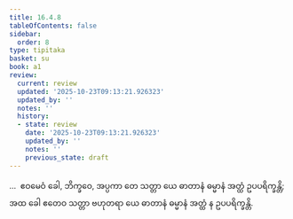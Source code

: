 ```yaml
---
title: 16.4.8
tableOfContents: false
sidebar:
  order: 8
type: tipitaka
basket: su
book: a1
review:
  current: review
  updated: '2025-10-23T09:13:21.926323'
  updated_by: ''
  notes: ''
  history:
  - state: review
    date: '2025-10-23T09:13:21.926323'
    updated_by: ''
    notes: ''
    previous_state: draft
---
```



<ReviewStatus review={frontmatter.review} showDetails={true} />

<HypothesisAnnotation frontmatter={frontmatter} />

<DynamicBreadcrumb />

<Division number="329" book="a1" e="ch" v="15" p="38">

<Paragraph number="420" book="a1">
…  ဧဝမေဝံ ခေါ, ဘိက္ခဝေ, အပ္ပကာ တေ သတ္တာ ယေ ဓာတာနံ ဓမ္မာနံ အတ္ထံ ဥပပရိက္ခန္တိ; အထ ခေါ ဧတေဝ သတ္တာ ဗဟုတရာ ယေ ဓာတာနံ ဓမ္မာနံ အတ္ထံ န ဥပပရိက္ခန္တိ.
</Paragraph>
</Division>